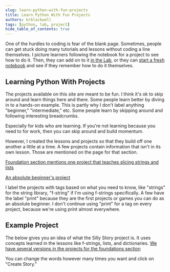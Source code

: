 ```yaml
---
slug: learn-python-with-fun-projects
title: Learn Python With Fun Projects
authors: krblackwell
tags: [python, lab, project]
hide_table_of_contents: true
---
```



One of the hurdles to coding is fear of the blank page. Sometimes, people can get stuck doing many tutorials and lessons without coding a line themselves. I picture learners following the notebook for a project to see how to do it. Then, they can add on to it <a href="/lite/lab/index.html?path=welcome.ipynb">in the Lab</a>, or they can <a href="/lite/lab/index.html">start a fresh notebook</a> and see if they remember how to do it themselves.

<!-- truncate -->

## Learning Python With Projects

The projects available on this site are meant to be fun. I think it's ok to skip around and learn things here and there. Some people learn better by diving in to a hands-on example. This is partly why I don't label anything "beginner," "intermediate," etc. Some people learn by skipping around and following interesting breadcrumbs.

Especially for kids who are learning. If you're not learning because you need to for work, then you can skip around and build momentum.

However, I created the lessons and projects so that they build off one another a little at a time. A few projects contain information that isn't in its own lesson. Those are mentioned on the page for that section.

[Foundation section mentions one project that teaches slicing strings and lists](/docs/python/foundations)

[An absolute beginner's project](/docs/python/foundations/projects/story-project-v1)

I label the projects with tags based on what you need to know, like "strings" for the string library, "f-string" if I'm using f-strings specifically. A few have the label "print" because they are the first projects or games you can do as an absolute beginner. I don't continue using "print" for a tag on every project, because we're using print almost everywhere.

## Example Project

The below gives you an idea of what the Silly Story project is. It uses concepts learned in the lessons like f-strings, lists, and dictionaries. [We have several versions in the projects for the foundations section](/docs/python/foundations/projects)

You can change the words however many times you want and click on "Create Story."
<!--markdownlint-disable-next-line MD033-->
<SillyStoryJS />

